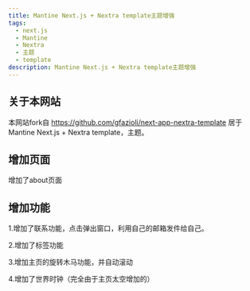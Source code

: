 ```yaml
---
title: Mantine Next.js + Nextra template主题增强
tags:
  - next.js
  - Mantine
  - Nextra
  - 主题
  - template
description: Mantine Next.js + Nextra template主题增强
---
```

## 关于本网站
本网站fork自
https://github.com/gfazioli/next-app-nextra-template
居于Mantine Next.js + Nextra template，主题。

## 增加页面
增加了about页面

## 增加功能
1.增加了联系功能，点击弹出窗口，利用自己的邮箱发件给自己。

2.增加了标签功能

3.增加主页的旋转木马功能，并自动滚动

4.增加了世界时钟（完全由于主页太空增加的）

